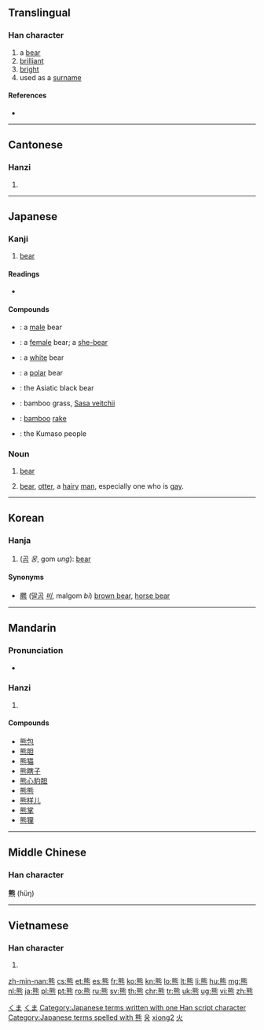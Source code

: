 {{zh-hanzi|{{zh-lookup|熊}}}}
{{also|態}}
==Translingual==

===Han character===
{{Han char|rn=86|rad=火|as=10|sn=14|four=2133<sub>1</sub>|canj=戈心火 (IPF)|ids=⿱[[能]][[灬]]}}

# a [[bear]]
# [[brilliant]]
# [[bright]]
# used as a [[surname]]

====References====
* {{Han ref|kx=0679.100|dkj=19294|dj=1090.320|hdz=32227.050|uh=718A|ud=29066|bh=BAB5|bd=47797}}

----

==Cantonese==

===Hanzi===
{{yue-hanzi|jyut=[[hung4]]|y=hung4}}

# {{defn|lang=yue|sort=火10}}

----

==Japanese==

===Kanji===
{{ja-kanji|grade=c|rs=火10}}

# [[bear]]

====Readings====
* {{ja-readings
|on=[[ゆう]] (yū)
|kun=[[くま]] (kuma)}}

====Compounds====
{{top2}}
* {{ja-r|牡熊|おすくま}}: a [[male]] bear
* {{ja-r|雌熊|めすくま}}: a [[female]] bear; a [[she-bear]]
* {{ja-r|白熊|しろくま}}: a [[white]] bear
* {{ja-r|北極熊|ほっきょくぐま}}: a [[polar]] bear
* {{ja-r|黒熊|くろくま}}: the Asiatic black bear
{{mid2}}
* {{ja-r|熊笹|くまざさ}}: bamboo grass, [[Sasa veitchii]]
* {{ja-r|熊手|くまで}}: [[bamboo]] [[rake]]
* {{ja-r|熊襲|くまそ|caps=y}}: the Kumaso people
{{bottom}}

===Noun===
{{ja-noun|k|hira=くま|kata=クマ|rom=kuma}}

# [[bear]] {{gloss|animal}}
# {{context|slang|lang=ja}} [[bear]], [[otter]], a [[hairy]] [[man]], especially one who is [[gay]].  

[[Category:1000 Japanese basic words|くま]]
[[Category:ja:Mammals|くま]]
[[Category:Japanese terms written with one Han script character]]
[[Category:Japanese terms spelled with 熊]]

----

==Korean==

===Hanja===
{{ko-hanja|hangeul=웅|eumhun=|rv=ung|mr=ung|y=wung}}

# ([[곰]] ''웅'', gom ''ung''): [[bear]]

====Synonyms====
* [[羆]] ([[말곰]] ''[[비]]'', malgom ''bi'') [[brown bear]], [[w:horse bear|horse bear]]

[[Category:Hanja readings|웅]]

----

==Mandarin==

===Pronunciation===
* {{audio|Zh-xióng.ogg|Audio}}

===Hanzi===
{{cmn-hanzi|pin=[[xióng]] ([[xiong2]])|wg=hsiung<sup>2</sup>}}

# {{defn|lang=cmn|sort=火10}}

====Compounds====
* [[熊包]]
* [[熊胆]]
* [[熊猫]]
* [[熊瞎子]]
* [[熊心豹胆]]
* [[熊熊]]
* [[熊样儿]]
* [[熊掌]]
* [[熊狸]]

[[Category:cmn:Mammals in simplified script|xiong2]]
[[Category:cmn:Mammals in traditional script|火]]

----

==Middle Chinese==

===Han character===
'''熊''' (ɦüŋ)

----

==Vietnamese==

===Han character===
{{vi-hantu|[[hùng]]|rs=火10}}

# {{defn|lang=vi|sort=火10}}

[[zh-min-nan:熊]]
[[cs:熊]]
[[et:熊]]
[[es:熊]]
[[fr:熊]]
[[ko:熊]]
[[kn:熊]]
[[lo:熊]]
[[lt:熊]]
[[li:熊]]
[[hu:熊]]
[[mg:熊]]
[[nl:熊]]
[[ja:熊]]
[[pl:熊]]
[[pt:熊]]
[[ro:熊]]
[[ru:熊]]
[[sv:熊]]
[[th:熊]]
[[chr:熊]]
[[tr:熊]]
[[uk:熊]]
[[ug:熊]]
[[vi:熊]]
[[zh:熊]]